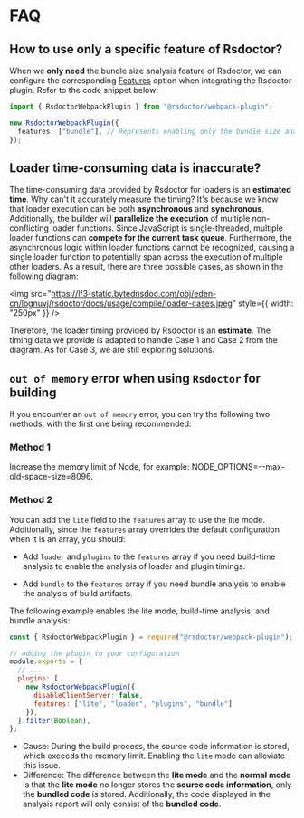 # FAQ

## How to use only a specific feature of Rsdoctor?

When we **only need** the bundle size analysis feature of Rsdoctor, we can configure the corresponding [Features](/config/options/index) option when integrating the Rsdoctor plugin. Refer to the code snippet below:

```ts
import { RsdoctorWebpackPlugin } from "@rsdoctor/webpack-plugin";

new RsdoctorWebpackPlugin({
  features: ["bundle"], // Represents enabling only the bundle size analysis feature
});
```

## Loader time-consuming data is inaccurate?

The time-consuming data provided by Rsdoctor for loaders is an **estimated time**. Why can't it accurately measure the timing? It's because we know that loader execution can be both **asynchronous** and **synchronous**.
Additionally, the builder will **parallelize the execution** of multiple non-conflicting loader functions. Since JavaScript is single-threaded, multiple loader functions can **compete for the current task queue**.
Furthermore, the asynchronous logic within loader functions cannot be recognized, causing a single loader function to potentially span across the execution of multiple other loaders. As a result, there are three possible cases, as shown in the following diagram:

<img src="https://lf3-static.bytednsdoc.com/obj/eden-cn/lognuvj/rsdoctor/docs/usage/compile/loader-cases.jpeg" style={{ width: "250px" }} />

Therefore, the loader timing provided by Rsdoctor is an **estimate**. The timing data we provide is adapted to handle Case 1 and Case 2 from the diagram. As for Case 3, we are still exploring solutions.

## `out of memory` error when using `Rsdoctor` for building

If you encounter an `out of memory` error, you can try the following two methods, with the first one being recommended:

### Method 1

Increase the memory limit of Node, for example: NODE_OPTIONS=--max-old-space-size=8096.

### Method 2

You can add the `lite` field to the `features` array to use the lite mode. Additionally, since the `features` array overrides the default configuration when it is an array, you should:

- Add `loader` and `plugins` to the `features` array if you need build-time analysis to enable the analysis of loader and plugin timings.

- Add `bundle` to the `features` array if you need bundle analysis to enable the analysis of build artifacts.

The following example enables the lite mode, build-time analysis, and bundle analysis:

```js
const { RsdoctorWebpackPlugin } = require("@rsdoctor/webpack-plugin");

// adding the plugin to your configuration
module.exports = {
  // ...
  plugins: [
    new RsdoctorWebpackPlugin({
      disableClientServer: false,
      features: ["lite", "loader", "plugins", "bundle"]
    }),
  ].filter(Boolean),
};
```

- Cause: During the build process, the source code information is stored, which exceeds the memory limit. Enabling the `lite` mode can alleviate this issue.
- Difference: The difference between the **lite mode** and the **normal mode** is that the **lite mode** no longer stores the **source code information**, only the **bundled code** is stored. Additionally, the code displayed in the analysis report will only consist of the **bundled code**.
